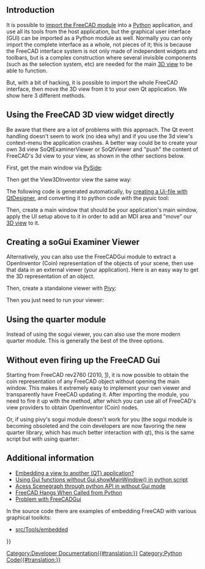 <languages/>

== Introduction ==

It is possible to [[Embedding_FreeCAD|import the FreeCAD module]] into a [[Python|Python]] application, and use all its tools from the host application, but the graphical user interface (GUI) can be imported as a Python module as well. Normally you can only import the complete interface as a whole, not pieces of it; this is because the FreeCAD interface system is not only made of independent widgets and toolbars, but is a complex construction where several invisible components (such as the selection system, etc) are needed for the main [[3D_view|3D view]] to be able to function.

But, with a bit of hacking, it is possible to import the whole FreeCAD interface, then move the 3D view from it to your own Qt application. We show here 3 different methods.

==Using the FreeCAD 3D view widget directly==

Be aware that there are a lot of problems with this approach. The Qt event handling doesn't seem to work (no idea why) and if you use the 3d view's context-menu the application crashes. A better way could be to create your own 3d view SoQtExaminerViewer or SoQtViewer and "push" the content of FreeCAD's 3d view to your view, as shown in the other sections below.

First, get the main window via [[PySide|PySide]]:
{{Code|code=
from PySide import QtGui
from PySide import QtCore

def getMainWindow():
   toplevel = QtGui.qApp.topLevelWidgets()
   for i in toplevel:
      if i.metaObject().className() == "Gui::MainWindow":
         return i
   raise Exception("No main window found")

mw = getMainWindow()
}}

Then get the View3DInventor view the same way:
{{Code|code=
def get3dview(mw):
      childs=mw.findChildren(QtGui.QMainWindow)
      for i in childs:
         if i.metaObject().className() == "Gui::View3DInventor":
            return i
      return None

v = get3dview(mw)
}}

The following code is generated automatically, by [[Dialog_creation|creating a Ui-file with QtDesigner]], and converting it to python code with the pyuic tool:
{{Code|code=
# -*- coding: utf-8 -*-

# Form implementation generated from reading ui file 'mainwindow.ui'
#
# Created: Sun Dec 27 11:18:56 2009
#      by: PySide UI code generator 4.6
#
# Modify for PySide 11/02/2015
#      Python version: 2.7.8
#      Qt version: 4.8.6
#
# WARNING! All changes made in this file will be lost!

from PySide import QtCore, QtGui

class Ui_MainWindow(object):
    def setupUi(self, MainWindow):
        MainWindow.setObjectName("MainWindow")
        MainWindow.resize(508, 436)
        self.centralwidget = QtGui.QWidget(MainWindow)
        self.centralwidget.setObjectName("centralwidget")
        self.gridLayout = QtGui.QGridLayout(self.centralwidget)
        self.gridLayout.setObjectName("gridLayout")
        self.mdiArea = QtGui.QMdiArea(self.centralwidget)
        self.mdiArea.setViewMode(QtGui.QMdiArea.TabbedView)
        self.mdiArea.setTabPosition(QtGui.QTabWidget.South)
        self.mdiArea.setObjectName("mdiArea")
        self.gridLayout.addWidget(self.mdiArea, 0, 0, 1, 1)
        MainWindow.setCentralWidget(self.centralwidget)
        self.menubar = QtGui.QMenuBar(MainWindow)
        self.menubar.setGeometry(QtCore.QRect(0, 0, 508, 27))
        self.menubar.setObjectName("menubar")
        MainWindow.setMenuBar(self.menubar)
        self.statusbar = QtGui.QStatusBar(MainWindow)
        self.statusbar.setObjectName("statusbar")
        MainWindow.setStatusBar(self.statusbar)

        self.retranslateUi(MainWindow)
        QtCore.QMetaObject.connectSlotsByName(MainWindow)

    def retranslateUi(self, MainWindow):
        MainWindow.setWindowTitle(QtGui.QApplication.translate("MainWindow", "MainWindow", None, QtGui.QApplication.UnicodeUTF8))
}}

Then, create a main window that should be your application's main window, apply the UI setup above to it in order to add an MDI area and "move" our [[3D_view|3D view]] to it.
{{Code|code=
ui = Ui_MainWindow()
my_mw = QtGui.QMainWindow()
ui.setupUi(my_mw)
ui.mdiArea.addSubWindow(v)
my_mw.show()
}}

==Creating a soGui Examiner Viewer==

Alternatively, you can also use the FreeCADGui module to extract a OpenInventor (Coin) representation of the objects of your scene, then use that data in an external viewer (your application). Here is an easy way to get the 3D representation of an object.
{{Code|code=
from pivy import coin
import FreeCAD as App

box = App.activeDocument().addObject("Part::Box", "myBox")
s = box.ViewObject.toString()  # store as string
inp = coin.SoInput()
inp.setBuffer(s)
myNode = coin.SoDB.readAll(inp)  # restore from string
}}

Then, create a standalone viewer with [[Pivy|Pivy]]:
{{Code|code=
from pivy.sogui import *
from pivy.coin import *
import sys

def myViewer():
    # Initialize Coin. This returns a main window to use.
    # If unsuccessful, exit.
    myWindow = SoGui.init(sys.argv[0])
    if myWindow == None:
        sys.exit(1)

    # Make an empty scene and add our node to it
    scene = SoSeparator()
    scene.addChild(myNode)

    # Create a viewer in which to see our scene graph.
    viewer = SoGuiExaminerViewer(myWindow)

    # Put our scene into viewer, change the title
    viewer.setSceneGraph(scene)
    viewer.setTitle("FreeCAD Object Viewer")
    viewer.show()

    SoGui.show(myWindow) # Display main window
    SoGui.mainLoop()     # Main Coin event loop
}}

Then you just need to run your viewer:
{{Code|code=
myViewer()
}}

==Using the quarter module==

Instead of using the sogui viewer, you can also use the more modern quarter module. This is generally the best of the three options.
{{Code|code=
#!/usr/bin/env python
 
###
# Copyright (c) 2002-2008 Kongsberg SIM
#
# Permission to use, copy, modify, and distribute this software for any
# purpose with or without fee is hereby granted, provided that the above
# copyright notice and this permission notice appear in all copies.
#
# THE SOFTWARE IS PROVIDED "AS IS" AND THE AUTHOR DISCLAIMS ALL WARRANTIES
# WITH REGARD TO THIS SOFTWARE INCLUDING ALL IMPLIED WARRANTIES OF
# MERCHANTABILITY AND FITNESS. IN NO EVENT SHALL THE AUTHOR BE LIABLE FOR
# ANY SPECIAL, DIRECT, INDIRECT, OR CONSEQUENTIAL DAMAGES OR ANY DAMAGES
# WHATSOEVER RESULTING FROM LOSS OF USE, DATA OR PROFITS, WHETHER IN AN
# ACTION OF CONTRACT, NEGLIGENCE OR OTHER TORTIOUS ACTION, ARISING OUT OF
# OR IN CONNECTION WITH THE USE OR PERFORMANCE OF THIS SOFTWARE.
#
 
import os
import sys
 
from PySide import QtCore, QtGui
from PySide.QtGui import QMainWindow, QWorkspace, QAction, QFileDialog, QApplication
 
from pivy.coin import SoInput, SoDB
from pivy.quarter import QuarterWidget
 
import FreeCAD, FreeCADGui
 
def getMainWindow():
   toplevel = QtGui.qApp.topLevelWidgets()
   for i in toplevel:
      if i.metaObject().className() == "Gui::MainWindow":
         return i
   raise Exception("No main window found")
 
class MdiQuarterWidget(QuarterWidget):
    def __init__(self, parent, sharewidget):
        QuarterWidget.__init__(self, parent=parent, sharewidget=sharewidget)
 
    def loadFile(self, filename):
        in_ = SoInput()
        if (in_.openFile(str(filename.toLatin1()))):
            root = SoDB.readAll(in_)
        if (root):
            self.setSceneGraph(root)
            self.currentfile = filename
            self.setWindowTitle(filename)
            return True
        return False
 
    def currentFile(self):
        return self.currentfile
 
    def minimumSizeHint(self):
        return QtCore.QSize(640, 480)
 
class MdiMainWindow(QMainWindow):
    def __init__(self, qApp):
        QMainWindow.__init__(self)
        self._firstwidget = None
        self._workspace = QWorkspace()
        self.setCentralWidget(self._workspace)
        self.setAcceptDrops(True)
        self.setWindowTitle("Pivy Quarter MDI example")
 
        filemenu = self.menuBar().addMenu("&File")
        windowmenu = self.menuBar().addMenu("&Windows")
 
        fileopenaction = QAction("&Create Box", self)
        fileexitaction = QAction("E&xit", self)
        tileaction = QAction("Tile", self)
        cascadeaction = QAction("Cascade", self)
 
        filemenu.addAction(fileopenaction)
        filemenu.addAction(fileexitaction)
        windowmenu.addAction(tileaction)
        windowmenu.addAction(cascadeaction)
 
        self.connect(fileopenaction, QtCore.SIGNAL("triggered()"), self.createBoxInFreeCAD)
        self.connect(fileexitaction, QtCore.SIGNAL("triggered()"), QtGui.qApp.closeAllWindows)
        self.connect(tileaction, QtCore.SIGNAL("triggered()"), self._workspace.tile)
        self.connect(cascadeaction, QtCore.SIGNAL("triggered()"), self._workspace.cascade)
 
        windowmapper = QtCore.QSignalMapper(self)
        self.connect(windowmapper, QtCore.SIGNAL("mapped(QWidget *)"), self._workspace.setActiveWindow)
 
        self.dirname = os.curdir       
 
    def dragEnterEvent(self, event):
        # just accept anything...
        event.acceptProposedAction()
 
    def dropEvent(self, event):
        mimedata = event.mimeData()
        if mimedata.hasUrls():
            path = mimedata.urls().takeFirst().path()
            self.open_path(path)
 
    def closeEvent(self, event):
        self._workspace.closeAllWindows()
 
    def open(self):
        self.open_path(QFileDialog.getOpenFileName(self, "", self.dirname))
 
    def open_path(self, filename):
        self.dirname = os.path.dirname(str(filename.toLatin1()))
        if not filename.isEmpty():
            existing = self.findMdiChild(filename)
            if existing:
                self._workspace.setActiveWindow(existing)
                return
        child = self.createMdiChild()
        if (child.loadFile(filename)):
            self.statusBar().showMessage("File loaded", 2000)
            child.show()
        else:
            child.close()
 
    def findMdiChild(self, filename):
        canonicalpath = QtCore.QFileInfo(filename).canonicalFilePath()
        for window in self._workspace.windowList():
            mdiwidget = window
            if mdiwidget.currentFile() == canonicalpath:
                return mdiwidget
        return 0;
 
    def createMdiChild(self):
        widget = MdiQuarterWidget(None, self._firstwidget)
        self._workspace.addWindow(widget)
        if not self._firstwidget:
            self._firstwidget = widget
        return widget
 
    def createBoxInFreeCAD(self):
        widget = MdiQuarterWidget(None, self._firstwidget)
        self._workspace.addWindow(widget)
        if not self._firstwidget:
            self._firstwidget = widget
        widget.show()
        doc = FreeCAD.newDocument()
        doc.addObject("Part::Box","myBox")
        iv_=FreeCADGui.getDocument(doc.Name).getObject("myBox").toString()
        in_ = SoInput()
        in_.setBuffer(iv_)
        root = SoDB.readAll(in_)
        if (root):
            widget.setSceneGraph(root)
 
def main():
    app = QApplication(sys.argv) 
    mdi = MdiMainWindow(app)   
    mdi.show()
    FreeCADGui.showMainWindow() # setup the GUI stuff of FreeCAD
    mw=getMainWindow()
    mw.hide() # hide all
    if len(sys.argv)==2:
        mdi.open_path(QtCore.QString(sys.argv[1]))
    sys.exit(app.exec_())
 
def show():
    mdi = MdiMainWindow(QtGui.qApp)   
    mdi.show()
    mw=getMainWindow()
    #mw.hide() # hide all
 
if __name__ == '__main__':
    main()
}}

== Without even firing up the FreeCAD Gui ==

Starting from FreeCAD rev2760 (2010, [https://forum.freecad.org/viewtopic.php?f=8&t=203&start=20#p1226 1]), it is now possible to obtain the coin representation of any FreeCAD object without opening the main window. This makes it extremely easy to implement your own viewer and transparently have FreeCAD updating it. After importing the {{incode|FreeCADGui}} module, you need to fire it up with the {{incode|setupWithoutGUI()}} method, after which you can use all of FreeCAD's view providers to obtain OpenInventor (Coin) nodes.
{{Code|code=
import os, sys, FreeCAD, FreeCADGui
from PyQt4 import QtCore, QtGui
from PyQt4.QtGui import QMainWindow, QWorkspace, QAction, QFileDialog, QApplication
from pivy.coin import SoInput, SoDB, sogui
 
class MdiMainWindow(QMainWindow):
    def __init__(self, qApp):
        QMainWindow.__init__(self)
        self._firstwidget = None
        self._workspace = QWorkspace()
        self.setCentralWidget(self._workspace)
        self.setAcceptDrops(True)
        self.setWindowTitle("Pivy Quarter MDI example")
        self.viewers=[]
 
        filemenu = self.menuBar().addMenu("&File")
        windowmenu = self.menuBar().addMenu("&Windows")
 
        fileopenaction = QAction("&Create Box", self)
        fileexitaction = QAction("E&xit", self)
        tileaction = QAction("Tile", self)
        cascadeaction = QAction("Cascade", self)
 
        filemenu.addAction(fileopenaction)
        filemenu.addAction(fileexitaction)
        windowmenu.addAction(tileaction)
        windowmenu.addAction(cascadeaction)
 
        self.connect(fileopenaction, QtCore.SIGNAL("triggered()"), self.createBoxInFreeCAD)
        self.connect(fileexitaction, QtCore.SIGNAL("triggered()"), QtGui.qApp.closeAllWindows)
        self.connect(tileaction, QtCore.SIGNAL("triggered()"), self._workspace.tile)
        self.connect(cascadeaction, QtCore.SIGNAL("triggered()"), self._workspace.cascade)
 
        windowmapper = QtCore.QSignalMapper(self)
        self.connect(windowmapper, QtCore.SIGNAL("mapped(QWidget *)"), self._workspace.setActiveWindow)
 
    def closeEvent(self, event):
        self._workspace.closeAllWindows()
 
    def createBoxInFreeCAD(self):
        widget = QtGui.QWidget(self._firstwidget)
        viewer = sogui.SoGuiExaminerViewer(widget)
        self._workspace.addWindow(widget)
        if not self._firstwidget:
            self._firstwidget = widget
        widget.show()
        self.viewers.append(viewer)
        doc = FreeCAD.newDocument()
        obj=doc.addObject("Part::Box","myBox")
        doc.recompute()
        root=FreeCADGui.subgraphFromObject(obj)
        viewer.setSceneGraph(root)
 
def main():
    app = QApplication(sys.argv)
    mdi = MdiMainWindow(app)   
    mdi.show()
    FreeCADGui.setupWithoutGUI()
    sys.exit(app.exec_())
 
if __name__ == '__main__':
    main()
}}

Or, if using pivy's sogui module doesn't work for you (the sogui module is becoming obsoleted and the coin developers are now favoring the new quarter library, which has much better interaction with qt), this is the same script but with using quarter:
{{Code|code=
#!/usr/bin/env python
 
import os
import sys
 
from PyQt4 import QtCore, QtGui
from PyQt4.QtGui import QMainWindow, QWorkspace, QAction, QApplication
 
from pivy.coin import SoInput, SoDB
from pivy.quarter import QuarterWidget
import FreeCADGui
 
 
class MdiQuarterWidget(QuarterWidget):
    def __init__(self, parent, sharewidget):
        QuarterWidget.__init__(self, parent=parent, sharewidget=sharewidget)
 
    def minimumSizeHint(self):
        return QtCore.QSize(640, 480)
 
 
class MdiMainWindow(QMainWindow):
    def __init__(self, qApp):
        QMainWindow.__init__(self)
        self._firstwidget = None
        self._workspace = QWorkspace()
        self.setCentralWidget(self._workspace)
        self.setAcceptDrops(True)
        self.setWindowTitle("Pivy Quarter MDI example")
 
        filemenu = self.menuBar().addMenu("&File")
        windowmenu = self.menuBar().addMenu("&Windows")
 
        fileopenaction = QAction("&Create Box", self)
        fileexitaction = QAction("E&xit", self)
        tileaction = QAction("Tile", self)
        cascadeaction = QAction("Cascade", self)
 
        filemenu.addAction(fileopenaction)
        filemenu.addAction(fileexitaction)
        windowmenu.addAction(tileaction)
        windowmenu.addAction(cascadeaction)
 
        self.connect(fileopenaction, QtCore.SIGNAL("triggered()"), self.createBoxInFreeCAD)
        self.connect(fileexitaction, QtCore.SIGNAL("triggered()"), QtGui.qApp.closeAllWindows)
        self.connect(tileaction, QtCore.SIGNAL("triggered()"), self._workspace.tile)
        self.connect(cascadeaction, QtCore.SIGNAL("triggered()"), self._workspace.cascade)
 
        windowmapper = QtCore.QSignalMapper(self)
        self.connect(windowmapper, QtCore.SIGNAL("mapped(QWidget *)"), self._workspace.setActiveWindow)
 
        self.dirname = os.curdir       
 
    def closeEvent(self, event):
        self._workspace.closeAllWindows()
 
    def createBoxInFreeCAD(self):
        d=FreeCAD.newDocument()
        o=d.addObject("Part::Box")
        d.recompute()
        s=FreeCADGui.subgraphFromObject(o)
        child = self.createMdiChild()
        child.show()
        child.setSceneGraph(s)
 
    def createMdiChild(self):
        widget = MdiQuarterWidget(None, self._firstwidget)
        self._workspace.addWindow(widget)
        if not self._firstwidget:
            self._firstwidget = widget
        return widget
 
 
def main():
    app = QApplication(sys.argv)
    FreeCADGui.setupWithoutGUI()        
    mdi = MdiMainWindow(app)   
    mdi.show()
    sys.exit(app.exec_())
 
 
if __name__ == '__main__':
    main()
}}

== Additional information ==

* [https://forum.freecad.org/viewtopic.php?f=8&t=203 Embedding a view to another (QT) application?]
* [https://forum.freecad.org/viewtopic.php?t=12575 Using Gui functions without Gui.showMainWindow() in python script]
* [https://forum.freecad.org/viewtopic.php?t=14912 Acess Scenegraph through python API in without Gui mode]
* [https://forum.freecad.org/viewtopic.php?p=190353 FreeCAD Hangs When Called from Python]
* [https://forum.freecad.org/viewtopic.php?t=41697 Problem with FreeCADGui]

In the source code there are examples of embedding FreeCAD with various graphical toolkits:
* [https://github.com/FreeCAD/FreeCAD/tree/master/src/Tools/embedded src/Tools/embedded]

{{Powerdocnavi{{#translation:}}}}
[[Category:Developer Documentation{{#translation:}}]]
[[Category:Python Code{{#translation:}}]]
{{clear}}